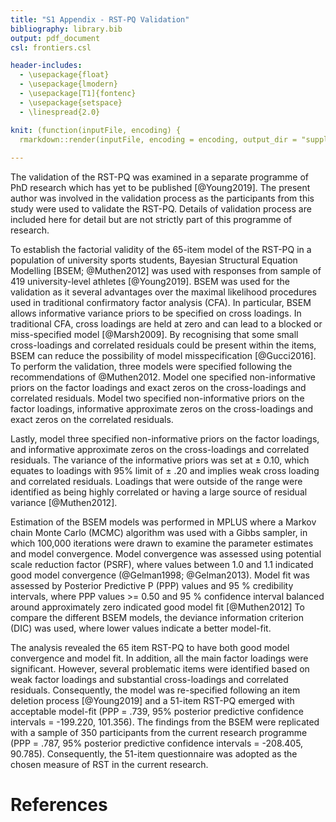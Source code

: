 ```yaml
---
title: "S1 Appendix - RST-PQ Validation"
bibliography: library.bib
output: pdf_document
csl: frontiers.csl

header-includes:
  - \usepackage{float}
  - \usepackage{lmodern}
  - \usepackage[T1]{fontenc}
  - \usepackage{setspace}
  - \linespread{2.0}

knit: (function(inputFile, encoding) {
  rmarkdown::render(inputFile, encoding = encoding, output_dir = "supplimentary") })  
  
---
```


The validation of the RST-PQ was examined in a separate programme of PhD research which has yet to be published [@Young2019].
The present author was involved in the validation process as the participants from this study were used to validate the RST-PQ. 
Details of validation process are included here for detail but are not strictly part of this programme of research.

To establish the factorial validity of the 65-item model of the RST-PQ in a population of university sports students, Bayesian Structural Equation Modelling [BSEM; @Muthen2012] was used with responses from sample of 419 university-level athletes [@Young2019]. 
BSEM was used for the validation as it several advantages over the maximal likelihood procedures used in traditional confirmatory factor analysis (CFA). 
In particular, BSEM allows informative variance priors to be specified on cross loadings.
In traditional CFA, cross loadings are held at zero and can lead to a blocked or miss-specified model [@Marsh2009].
By recognising that some small cross-loadings and correlated residuals could be present within the items, BSEM can reduce the possibility of model misspecification [@Gucci2016].
To perform the validation, three models were specified following the recommendations of @Muthen2012.
Model one specified non-informative priors on the factor loadings and exact zeros on the cross-loadings and correlated residuals.
Model two specified non-informative priors on the factor loadings, informative approximate zeros on the cross-loadings and exact zeros on the correlated residuals.

Lastly, model three specified non-informative priors on the factor loadings, and informative approximate zeros on the cross-loadings and correlated residuals.
The variance of the informative priors was set at $\pm$ 0.10, which equates to loadings with 95% limit of $\pm$ .20 and implies weak cross loading and correlated residuals.
Loadings that were outside of the range were identified as being highly correlated or having a large source of residual variance [@Muthen2012]. 

Estimation of the BSEM models was performed in MPLUS where a Markov chain Monte Carlo (MCMC) algorithm was used with a Gibbs sampler, in which 100,000 iterations were drawn to examine the parameter estimates and model convergence. 
Model convergence was assessed using potential scale reduction factor (PSRF), where values between 1.0 and 1.1 indicated good model convergence (@Gelman1998; @Gelman2013).
Model fit was assessed by Posterior Predictive P (PPP) values and 95 % credibility intervals, where PPP values >= 0.50 and 95 % confidence interval balanced around approximately zero indicated good model fit [@Muthen2012]
To compare the different BSEM models, the deviance information criterion (DIC) was used, where lower values indicate a better model-fit. 

The analysis revealed the 65 item RST-PQ to have both good model convergence and model fit. In addition, all the main factor loadings were significant.
However, several problematic items were identified based on weak factor loadings and substantial cross-loadings and correlated residuals.
Consequently, the model was re-specified following an item deletion process [@Young2019] and a 51-item RST-PQ emerged with acceptable model-fit (PPP = .739, 95% posterior predictive confidence intervals = -199.220, 101.356). 
The findings from the BSEM were replicated with a sample of 350 participants from the current research programme (PPP = .787, 95% posterior predictive confidence intervals = -208.405, 90.785).
Consequently, the 51-item questionnaire was adopted as the chosen measure of RST in the current research.

\newpage

# References

\setlength{\parindent}{-0.5in}
\setlength{\leftskip}{0.5in}
<div id="refs"></div>